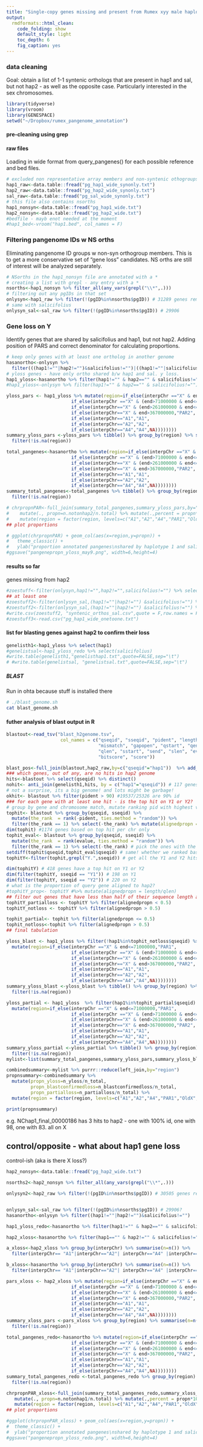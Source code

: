 ```yaml
---
title: "Single-copy genes missing and present from Rumex xyy male haplotype assemblies and Rumex salicifolius"
output:
  rmdformats::html_clean:
    code_folding: show
    default_style: light
    toc_depth: 6
    fig_caption: yes
---
```


### data cleaning
Goal: obtain a list of 1-1 syntenic orthologs that are present in hap1 and sal, but not hap2 - as well as the opposite case. Particularly interested in the sex chromosomes.
```r
library(tidyverse)
library(vroom)
library(GENESPACE)
setwd("~/Dropbox/rumex_pangenome_annotation")
```
#### pre-cleaning using grep

#### raw files
Loading in wide format from query_pangenes() for each possible reference and bed files.
```r
# excluded non representative array members and non-syntenic othogroups (see genespace script)
hap1_raw<-data.table::fread("pg_hap1_wide_synonly.txt")
hap2_raw<-data.table::fread("pg_hap2_wide_synonly.txt")
sal_raw<-data.table::fread("pg_sal_wide_synonly.txt")
# this file also contains nsorths
hap1_nonsyn<-data.table::fread("pg_hap1_wide.txt")
hap2_nonsyn<-data.table::fread("pg_hap2_wide.txt")
#bedfile - mayb enot needed at the moment
#hap1_bed<-vroom("hap1.bed", col_names = F)
```
### Filtering pangenome IDs w NS orths
Eliminating pangenome ID groups w non-syn orthogroup members. This is to get a more conservative set of "gene loss" candidates. NS orths are still of interest will be analyzed separately.
```r
# NSorths in the hap1_nonsyn file are annotated with a *
# creating a list with grepl - any entry with a *
nsorths<-hap1_nonsyn %>% filter_all(any_vars(grepl("\\*",.))) 
# filtering out any pgIDs in that set
onlysyn<-hap1_raw %>% filter(!(pgID%in%nsorths$pgID)) # 31289 genes remain
# same with salicifolius
onlysyn_sal<-sal_raw %>% filter(!(pgID%in%nsorths$pgID)) # 29906
```
### Gene loss on Y
Identify genes that are shared by salicifolius and hap1, but not hap2. Adding position of PARS and correct denominator for calculating proportions.
```r
# keep only genes with at least one ortholog in another genome
hasanortho<-onlysyn %>% 
  filter(((hap1!=""|hap2!="")&salicifolius!="")|((hap1!=""|salicifolius!="")&hap2!="")|((hap2!=""|salicifolius!="")&hap1!=""))
# yloss genes - have only ortho shared b/w hap1 and sal. y loss.
hap1_yloss<-hasanortho %>% filter(hap1!="" & hap2=="" & salicifolius!="")  
#hap1_yloss<-onlysyn %>% filter(hap1!="" & hap2=="" & salicifolius!="")  

yloss_pars <- hap1_yloss %>% mutate(region=if_else(interpChr =="X" & end<=71000000,"PAR1",
                        if_else(interpChr =="X" & (end>71000000 & end<=261000000),"OldX",
                        if_else(interpChr=="X" & (end>261000000 & end<=367000000),"NewX", 
                        if_else(interpChr=="X" & end>367000000,"PAR2",
                        if_else(interpChr=="A1","A1",
                        if_else(interpChr=="A2","A2",
                        if_else(interpChr=="A4","A4",NA))))))))
summary_yloss_pars <-yloss_pars %>% tibble() %>% group_by(region) %>% summarise(n_yloss=n()) %>% 
  filter(!is.na(region))

total_pangenes<-hasanortho %>% mutate(region=if_else(interpChr =="X" & end<=71000000,"PAR1",
                        if_else(interpChr =="X" & (end>71000000 & end<=261000000),"OldX",
                        if_else(interpChr=="X" & (end>261000000 & end<=367000000),"NewX", 
                        if_else(interpChr=="X" & end>367000000,"PAR2",
                        if_else(interpChr=="A1","A1",
                        if_else(interpChr=="A2","A2",
                        if_else(interpChr=="A4","A4",NA))))))))
summary_total_pangenes<-total_pangenes %>% tibble() %>% group_by(region) %>% summarise(n_total=n()) %>% 
  filter(!is.na(region))

# chrpropnPAR<-full_join(summary_total_pangenes,summary_yloss_pars,by="region",suffix=c(".total",".notonhap2")) %>% 
#    mutate(., propn=n.notonhap2/n.total) %>% mutate(.,percent = propn*100) %>%
#    mutate(region = factor(region, levels=c("A1","A2","A4","PAR1","OldX","NewX","PAR2"))) 
## plot proportions 

# ggplot(chrpropnPAR) + geom_col(aes(x=region,y=propn)) + 
#   theme_classic() + 
#   ylab("proportion annotated pangenes\nshared by haplotype 1 and salicifolius\n with no haplotype 2 ortholog")
#ggsave("pangenepropn_yloss_may9.png", width=6,height=4) 
```

#### results so far
genes missing from hap2 

```r

#zoestuff<-filter(onlysyn,hap1!="",hap2!="",salicifolius!="") %>% select(hap1,hap2,salicifolius) #%>% n_distinct()
## at least one
#zoestuff2<-filter(onlysyn_sal,(hap1!=""|hap2!="") &salicifolius!="") %>% select(hap1,hap2,salicifolius) #%>% n_distinct()
#zoestuff2<-filter(onlysyn_sal,(hap1!=""|hap2!="") &salicifolius!="") %>% select(hap1,hap2,salicifolius) #%>% n_distinct()
#write.csv(zoestuff2, "syntenic_orthos_sal.csv",quote = F,row.names = F)
#zoestuff3<-read.csv("pg_hap1_wide_onetoone.txt")
```
#### list for blasting genes against hap2 to confirm their loss

```r
genelisth1<-hap1_yloss %>% select(hap1)
#genelistsal<-hap1_yloss_redo %>% select(salicifolius)
#write.table(genelisth1,"genelisthap1.txt",quote=FALSE,sep="\t")
# #write.table(genelistsal, "genelistsal.txt",quote=FALSE,sep="\t")
```
##### BLAST
Run in ohta because stuff is installed there
```bash
# ./blast_genome.sh
cat blast_genome.sh
```
#### futher analysis of blast output in R

```r
blastout<-read_tsv("blast_h2genome.tsv",
                    col_names = c("qseqid", "sseqid", "pident", "length", 
                                  "mismatch", "gapopen", "qstart", "qend", 
                                  "qlen", "sstart", "send", "slen", "evalue", 
                                  "bitscore", "score"))

blast_pos<-full_join(blastout,hap2_raw,by=c("qseqid"="hap1"))  %>% add_count(qseqid) 
### which genes, out of any, are no hits in hap2 genome
hits<-blastout %>% select(qseqid) %>% distinct()
nohit<- anti_join(genelisth1,hits, by = c("hap1"="qseqid")) # 117 genes in genelist do not have a hit
# not a surprise, its a big genome! and lots might be garbage!
okhit<- blastout %>% filter(pident > 90) #19537/25326 are 90% id
### for each gene with at least one hit - is the top hit on Y1 or Y2?
# group by gene and chromosome match, mutate ranking pid with highest value having rank 1
tophit<- blastout %>% group_by(qseqid, sseqid) %>%
  mutate(the_rank  = rank(-pident, ties.method = "random")) %>%
  filter(the_rank == 1) %>% select(-the_rank) %>% mutate(alignedpropn = length/qlen) 
dim(tophit) #1174 genes based on top hit per chr only
tophit_eval<- blastout %>% group_by(qseqid, sseqid) %>%
  mutate(the_rank  = rank(evalue, ties.method = "random")) %>%
  filter(the_rank == 1) %>% select(-the_rank) # pick the ones with the lowest e-value
setdiff(tophit$qseqid,tophit_eval$qseqid) # same! whether we ranked based on percent id or e val
tophitY<-filter(tophit,grepl("Y.",sseqid)) # get all the Y1 and Y2 hits

dim(tophitY) # 418 genes have a top hit on Y1 or Y2
dim(filter(tophitY, sseqid == "Y1")) # 198 on Y1
dim(filter(tophitY, sseqid == "Y2")) # 220 on Y2
# what is the proportion of query gene aligned to hap2?
#tophitY_prop<- tophitY #%>% mutate(alignedpropn = length/qlen) 
## filter out genes that have less than half of their sequence length aligned to hap2
tophitY_partialloss <- tophitY %>% filter(alignedpropn < 0.5)
tophitY_notloss <- tophitY %>% filter(alignedpropn > 0.5)

tophit_partial<- tophit %>% filter(alignedpropn <= 0.5)
tophit_notloss<-tophit %>% filter(alignedpropn > 0.5)
## final tabulation

yloss_blast <- hap1_yloss %>% filter(!hap1%in%tophit_notloss$qseqid) %>%
  mutate(region=if_else(interpChr =="X" & end<=71000000,"PAR1",
                        if_else(interpChr =="X" & (end>71000000 & end<=261000000),"OldX",
                        if_else(interpChr=="X" & (end>261000000 & end<=367000000),"NewX", 
                        if_else(interpChr=="X" & end>367000000,"PAR2",
                        if_else(interpChr=="A1","A1",
                        if_else(interpChr=="A2","A2",
                        if_else(interpChr=="A4","A4",NA))))))))
summary_yloss_blast <-yloss_blast %>% tibble() %>% group_by(region) %>% summarise(n_blastconfirmedloss=n()) %>% 
  filter(!is.na(region))

yloss_partial <- hap1_yloss  %>% filter(hap1%in%tophit_partial$qseqid) %>%
  mutate(region=if_else(interpChr =="X" & end<=71000000,"PAR1",
                        if_else(interpChr =="X" & (end>71000000 & end<=261000000),"OldX",
                        if_else(interpChr=="X" & (end>261000000 & end<=367000000),"NewX", 
                        if_else(interpChr=="X" & end>367000000,"PAR2",
                        if_else(interpChr=="A1","A1",
                        if_else(interpChr=="A2","A2",
                        if_else(interpChr=="A4","A4",NA)))))))) 
summary_yloss_partial <-yloss_partial %>% tibble() %>% group_by(region) %>% summarise(n_partialloss=n()) %>% 
  filter(!is.na(region))
mylist<-list(summary_total_pangenes,summary_yloss_pars,summary_yloss_blast,summary_yloss_partial)

combinedsummary<-mylist %>% purrr::reduce(left_join,by="region")
propnsummary<-combinedsummary %>%
  mutate(propn_yloss=n_yloss/n_total, 
         propn_blastconfirmedloss=n_blastconfirmedloss/n_total,
         propn_partialloss=n_partialloss/n_total) %>% 
  mutate(region = factor(region, levels=c("A1","A2","A4","PAR1","OldX","NewX","PAR2"))) 

print(propnsummary)
```
e.g. NChap1_final_00000186 has 3 hits to hap2 - one with 100% id, one with 98, one with 83. all on X

## control/opposite - what about hap1 gene loss
control-ish (aka is there X loss?)
```r
hap2_nonsyn<-data.table::fread("pg_hap2_wide.txt")

nsorths2<-hap2_nonsyn %>% filter_all(any_vars(grepl("\\*",.))) 

onlysyn2<-hap2_raw %>% filter(!(pgID%in%nsorths$pgID)) # 30505 genes remain?


onlysyn_sal<-sal_raw %>% filter(!(pgID%in%nsorths$pgID)) # 29906?
hasanortho<-onlysyn %>% filter((hap1!=""|hap2!="")&salicifolius!="")

hap1_yloss_redo<-hasanortho %>% filter(hap1!="" & hap2=="" & salicifolius!="")  #number doesn't change (expected)

hap2_xloss<-hasanortho %>% filter(hap1=="" & hap2!="" & salicifolius!="")  #number doesn't change (expected)

a_xloss<-hap2_xloss %>% group_by(interpChr) %>% summarise(n=n()) %>% 
  filter(interpChr== "A1"|interpChr=="A2"| interpChr=="A4" |interpChr=="X")

b_xloss<-hasanortho %>% group_by(interpChr) %>% summarise(n=n()) %>%
  filter(interpChr== "A1"|interpChr=="A2"| interpChr=="A4" |interpChr=="X")

pars_xloss <- hap2_xloss %>% mutate(region=if_else(interpChr =="X" & end<=71000000,"PAR1",
                        if_else(interpChr =="X" & (end>71000000 & end<=261000000),"OldX",
                        if_else(interpChr=="X" & (end>261000000 & end<=367000000),"NewX", 
                        if_else(interpChr=="X" & end>367000000,"PAR2",
                        if_else(interpChr=="A1","A1",
                        if_else(interpChr=="A2","A2",
                        if_else(interpChr=="A4","A4",NA))))))))
summary_xloss_pars <-pars_xloss %>% group_by(region) %>% summarise(n=n()) %>% 
  filter(!is.na(region))

total_pangenes_redo<-hasanortho %>% mutate(region=if_else(interpChr =="X" & end<=71000000,"PAR1",
                        if_else(interpChr =="X" & (end>71000000 & end<=261000000),"OldX",
                        if_else(interpChr=="X" & (end>261000000 & end<=367000000),"NewX", 
                        if_else(interpChr=="X" & end>367000000,"PAR2",
                        if_else(interpChr=="A1","A1",
                        if_else(interpChr=="A2","A2",
                        if_else(interpChr=="A4","A4",NA))))))))
summary_total_pangenes_redo <-total_pangenes_redo %>% group_by(region) %>% summarise(n=n()) %>% 
  filter(!is.na(region))

chrpropnPAR_xloss<-full_join(summary_total_pangenes_redo,summary_xloss_pars,by="region",suffix=c(".total",".notonhap1")) %>% 
   mutate(., propn=n.notonhap1/n.total) %>% mutate(.,percent = propn*100) %>%
   mutate(region = factor(region, levels=c("A1","A2","A4","PAR1","OldX","NewX","PAR2"))) 
## plot proportions 

#ggplot(chrpropnPAR_xloss) + geom_col(aes(x=region,y=propn)) + 
#  theme_classic() + 
#  ylab("proportion annotated pangenes\nshared by haplotype 1 and salicifolius\n with no haplotype 2 ortholog")
#ggsave("pangenepropn_yloss_redo.png", width=6,height=4) 
```



